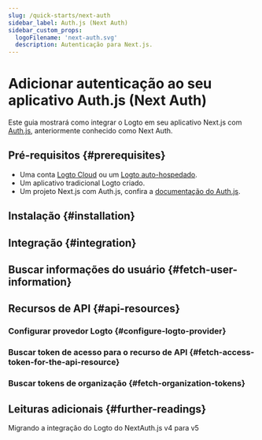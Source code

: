 ```yaml
---
slug: /quick-starts/next-auth
sidebar_label: Auth.js (Next Auth)
sidebar_custom_props:
  logoFilename: 'next-auth.svg'
  description: Autenticação para Next.js.
---
```




# Adicionar autenticação ao seu aplicativo Auth.js (Next Auth)

Este guia mostrará como integrar o Logto em seu aplicativo Next.js com [Auth.js](https://authjs.dev/), anteriormente conhecido como Next Auth.

<GuideTip />

## Pré-requisitos \{#prerequisites}

- Uma conta [Logto Cloud](https://cloud.logto.io) ou um [Logto auto-hospedado](/introduction/set-up-logto-oss).
- Um aplicativo tradicional Logto criado.
- Um projeto Next.js com Auth.js, confira a [documentação do Auth.js](https://authjs.dev/getting-started/installation).

## Instalação \{#installation}

<Installation />

## Integração \{#integration}

<Integration />

## Buscar informações do usuário \{#fetch-user-information}

<GetUserInformation />

## Recursos de API \{#api-resources}

<ApiResourcesDescription />

### Configurar provedor Logto \{#configure-logto-provider}

<ConfigApiResources />

### Buscar token de acesso para o recurso de API \{#fetch-access-token-for-the-api-resource}

<FetchAccessTokenForApiResources />

### Buscar tokens de organização \{#fetch-organization-tokens}

<FetchOrganizationTokenForUser />

## Leituras adicionais \{#further-readings}

<FurtherReadings />

<Url href="https://blog.logto.io/next-auth-v5">
  Migrando a integração do Logto do NextAuth.js v4 para v5
</Url>
